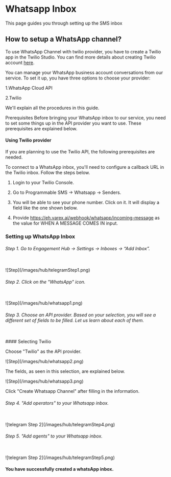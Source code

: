 # Whatsapp Inbox

This page guides you through setting up the SMS inbox

## How to setup a WhatsApp channel?

To use WhatsApp Channel with twilio provider, you have to create a Twilio app in the Twilio Studio. You can find more details about creating Twilio account [here](https://www.twilio.com/docs).

You can manage your WhatsApp business account conversations from our service. To set it up, you have three options to choose your provider:

1.WhatsApp Cloud API

2.Twilio

We'll explain all the procedures in this guide.

Prerequisites
Before bringing your WhatsApp inbox to our service, you need to set some things up in the API provider you want to use. These prerequisites are explained below.

#### Using Twilio provider

If you are planning to use the Twilio API, the following prerequisites are needed.

To connect to a WhatsApp inbox, you'll need to configure a callback URL in the Twilio inbox. Follow the steps below.

1. Login to your Twilio Console.

2. Go to Programmable SMS -> Whatsapp -> Senders.

3. You will be able to see your phone number. Click on it. It will display a field like the one shown below.

4. Provide https://eh.varex.ai/webhook/whatsapp/incoming-message as the value for WHEN A MESSAGE COMES IN input.

### Setting up WhatsApp Inbox

###### Step 1. Go to Engagement Hub → Settings → Inboxes → “Add Inbox”.
<br/>
<Frame>![Step](/images/hub/telegramStep1.png)</Frame>

###### Step 2. Click on the "WhatsApp" icon.
<br/>
<Frame>![Step](/images/hub/whatsapp1.png)</Frame>

###### Step 3. Choose an API provider. Based on your selection, you will see a different set of fields to be filled. Let us learn about each of them.
<br/>
#### Selecting Twilio

Choose "Twilio" as the API provider.
<br/>
<Frame>![Step](/images/hub/whatsapp2.png)</Frame>

The fields, as seen in this selection, are explained below.
<br/>
<Frame>![Step](/images/hub/whatsapp3.png)</Frame>

Click "Create Whatsapp Channel" after filling in the information.

###### Step 4. "Add operators" to your Whatsapp inbox.
<br/>
<Frame>![telegram Step 2](/images/hub/telegramStep4.png)</Frame>

###### Step 5. "Add agents" to your Whatsapp inbox.
<br/>
<Frame>![telegram Step 2](/images/hub/telegramStep5.png)</Frame>

#### You have successfully created a whatsApp inbox.